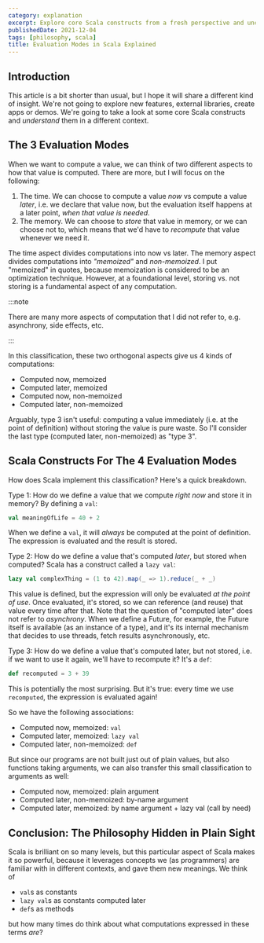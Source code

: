 ```yaml
---
category: explanation
excerpt: Explore core Scala constructs from a fresh perspective and uncover new insights into their use and application
publishedDate: 2021-12-04
tags: [philosophy, scala]
title: Evaluation Modes in Scala Explained
---
```


## Introduction

This article is a bit shorter than usual, but I hope it will share a different kind of insight. We're not going to explore new features, external libraries, create apps or demos. We're going to take a look at some core Scala constructs and _understand_ them in a different context.

## The 3 Evaluation Modes

When we want to compute a value, we can think of two different aspects to how that value is computed. There are more, but I will focus on the following:

1. The time. We can choose to compute a value _now_ vs compute a value _later_, i.e. we declare that value now, but the evaluation itself happens at a later point, _when that value is needed_.
1. The memory. We can choose to _store_ that value in memory, or we can choose not to, which means that we'd have to _recompute_ that value whenever we need it.

The time aspect divides computations into now vs later. The memory aspect divides computations into _"memoized"_ and _non-memoized_. I put "memoized" in quotes, because memoization is considered to be an optimization technique. However, at a foundational level, storing vs. not storing is a fundamental aspect of any computation.

:::note

There are many more aspects of computation that I did not refer to, e.g. asynchrony, side effects, etc.

:::

In this classification, these two orthogonal aspects give us 4 kinds of computations:

- Computed now, memoized
- Computed later, memoized
- Computed now, non-memoized
- Computed later, non-memoized

Arguably, type 3 isn't useful: computing a value immediately (i.e. at the point of definition) without storing the value is pure waste. So I'll consider the last type (computed later, non-memoized) as "type 3".

## Scala Constructs For The 4 Evaluation Modes

How does Scala implement this classification? Here's a quick breakdown.

Type 1: How do we define a value that we compute _right now_ and store it in memory? By defining a `val`:

```scala
val meaningOfLife = 40 + 2
```

When we define a `val`, it will _always_ be computed at the point of definition. The expression is evaluated and the result is stored.

Type 2: How do we define a value that's computed _later_, but stored when computed? Scala has a construct called a `lazy val`:

```scala
lazy val complexThing = (1 to 42).map(_ => 1).reduce(_ + _)
```

This value is defined, but the expression will only be evaluated _at the point of use_. Once evaluated, it's stored, so we can reference (and reuse) that value every time after that. Note that the question of "computed later" does not refer to _asynchrony_. When we define a Future, for example, the Future itself is available (as an instance of a type), and it's its internal mechanism that decides to use threads, fetch results asynchronously, etc.

Type 3: How do we define a value that's computed later, but not stored, i.e. if we want to use it again, we'll have to recompute it? It's a `def`:

```scala
def recomputed = 3 + 39
```

This is potentially the most surprising. But it's true: every time we use `recomputed`, the expression is evaluated again!

So we have the following associations:

- Computed now, memoized: `val`
- Computed later, memoized: `lazy val`
- Computed later, non-memoized: `def`

But since our programs are not built just out of plain values, but also functions taking arguments, we can also transfer this small classification to arguments as well:

- Computed now, memoized: plain argument
- Computed later, non-memoized: by-name argument
- Computed later, memoized: by name argument + lazy val (call by need)

## Conclusion: The Philosophy Hidden in Plain Sight

Scala is brilliant on so many levels, but this particular aspect of Scala makes it so powerful, because it leverages concepts we (as programmers) are familiar with in different contexts, and gave them new meanings. We think of

- `val`s as constants
- `lazy val`s as constants computed later
- `def`s as methods

but how many times do think about what computations expressed in these terms _are_?
